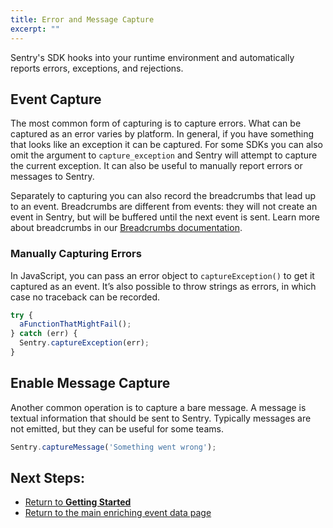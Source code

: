 ```yaml
---
title: Error and Message Capture
excerpt: ""
---
```

Sentry's SDK hooks into your runtime environment and automatically reports errors, exceptions, and rejections.

## Event Capture

The most common form of capturing is to capture errors. What can be captured as an error varies by platform. In general, if you have something that looks like an exception it can be captured. For some SDKs you can also omit the argument to `capture_exception` and Sentry will attempt to capture the current exception. It can also be useful to manually report errors or messages to Sentry.

Separately to capturing you can also record the breadcrumbs that lead up to an event. Breadcrumbs are different from events: they will not create an event in Sentry, but will be buffered until the next event is sent. Learn more about breadcrumbs in our [Breadcrumbs documentation]((sdks/javascript/errors/breadcrumbs/)).

### Manually Capturing Errors

In JavaScript, you can pass an error object to `captureException()` to get it captured as an event. It’s also possible to throw strings as errors, in which case no traceback can be recorded.

```JavaScript
try {
  aFunctionThatMightFail();
} catch (err) {
  Sentry.captureException(err);
}
```

## Enable Message Capture

Another common operation is to capture a bare message. A message is textual information that should be sent to Sentry. Typically messages are not emitted, but they can be useful for some teams.

```JavaScript
Sentry.captureMessage('Something went wrong');
```

## Next Steps:

 - [Return to **Getting Started**](/sdks/javascript/)
 - [Return to the main enriching event data page](index)

